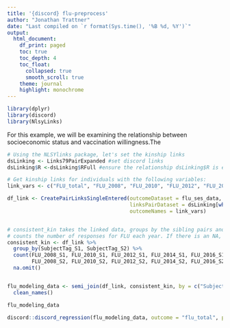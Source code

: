 ```yaml
---
title: '{discord} flu-preprocess'
author: "Jonathan Trattner"
date: "Last compiled on `r format(Sys.time(), '%B %d, %Y')`"
output: 
  html_document:
    df_print: paged
    toc: true
    toc_depth: 4
    toc_float:
      collapsed: true
      smooth_scroll: true
    theme: journal
    highlight: monochrome
---
```


```r
library(dplyr)
library(discord)
library(NlsyLinks)
```

For this example, we will be examining the relationship between socioeconomic status and vaccination willingness.The

```r
# Using the NLSYlinks package, let's set the kinship links
dsLinking <- Links79PairExpanded #set discord links
dsLinking$R <-dsLinking$RFull #ensure the relationship dsLinking$R is equal to dsLinking$RFull which is the most current/detailed knowledge of relationship status.
```

```r

# Get kinship links for individuals with the following variables:
link_vars <- c("FLU_total", "FLU_2008", "FLU_2010", "FLU_2012", "FLU_2014", "FLU_2016", "S00_H40", "RACE", "SEX")

df_link <- CreatePairLinksSingleEntered(outcomeDataset = flu_ses_data,
                                        linksPairDataset = dsLinking[which(dsLinking$RelationshipPath == "Gen1Housemates" & dsLinking$RFull==0.5),],
                                        outcomeNames = link_vars)


# consistent_kin takes the linked data, groups by the sibling pairs and
# counts the number of responses for FLU each year. If there is an NA, then data is missing for one of the years, so we omit it.
consistent_kin <- df_link %>% 
  group_by(SubjectTag_S1, SubjectTag_S2) %>% 
  count(FLU_2008_S1, FLU_2010_S1, FLU_2012_S1, FLU_2014_S1, FLU_2016_S1,
        FLU_2008_S2, FLU_2010_S2, FLU_2012_S2, FLU_2014_S2, FLU_2016_S2) %>% 
  na.omit()


flu_modeling_data <- semi_join(df_link, consistent_kin, by = c("SubjectTag_S1", "SubjectTag_S2")) %>%
  clean_names()

```

```r
flu_modeling_data
```

```r
discord::discord_regression(flu_modeling_data, outcome = "flu_total", predictors = "s00_h40")
```
